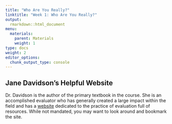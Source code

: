 ```yaml
---
title: "Who Are You Really?"
linktitle: "Week 1: Who Are You Really?"
output:
  rmarkdown::html_document
menu:
  materials:
    parent: Materials
    weight: 1
type: docs
weight: 2
editor_options: 
  chunk_output_type: console
---
```


## Jane Davidson's Helpful Website
Dr. Davidson is the author of the primary textbook in the course. She is an accomplished evaluator who has generally created a large impact within the field and has a [website](https://www.betterevaluation.org) dedicated to the practice of evaluation full of resources. While not mandated, you may want to look around and bookmark the site.
